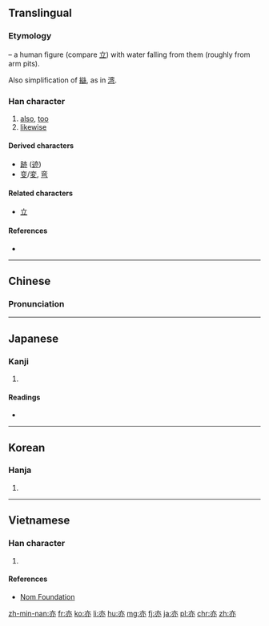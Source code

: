 {{also|赤}}
==Translingual==
{{stroke order}}

===Etymology===
{{Han etyl}}
{{liushu|i}} – a human figure (compare [[立]]) with water falling from them (roughly from arm pits).

Also simplification of [[䜌]], as in [[湾]].

===Han character===
{{Han char|rn=8|rad=亠|as=04|sn=6|four=00330|canj=YLNC}}

# [[also]], [[too]]
# [[likewise]]

====Derived characters====
* [[跡]] ([[迹]])
* [[变]]/[[変]], [[弯]] {{qualifier|as simplification of [[䜌]]}}

====Related characters====
* [[立]]

====References====
* {{Han ref|kx=0088.090|dkj=00293|dj=0187.010|hdz=10281.030|uh=4EA6|ud=20134|bh=A5E7|bd=42471}}

----

==Chinese==
{{zh-forms}}

===Pronunciation===
{{zh-pron
|m=yì
|c=jik6
|mn=ia̍h
|mc=y
|oc=y
|ma=
|cat=adv
}}

----

==Japanese==

===Kanji===
{{ja-kanji|grade=8|rs=亠04}}

# {{defn|lang=ja|sort=亠04}}

====Readings====
* {{ja-readings|on=[[えき]] (eki), [[やく]] (yaku)|kun=[[また]] (mata)}}

----

==Korean==

===Hanja===
{{ko-hanja|hangeul=역|rv=yeok|mr=yŏk}}

# {{defn|lang=ko|sort=亠04}}

----

==Vietnamese==

===Han character===
{{vi-hantu|diệc|rs=亠04}}

# {{defn|lang=vi|sort=亠04}}

====References====
* [http://nomfoundation.org/common/nom_details.php?codepoint=4ea6 Nom Foundation]

[[zh-min-nan:亦]]
[[fr:亦]]
[[ko:亦]]
[[li:亦]]
[[hu:亦]]
[[mg:亦]]
[[fj:亦]]
[[ja:亦]]
[[pl:亦]]
[[chr:亦]]
[[zh:亦]]